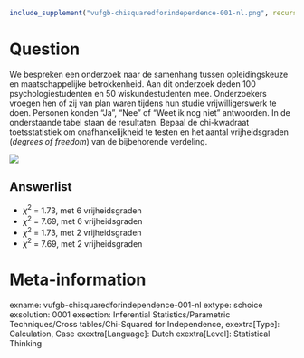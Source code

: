 ```{r, echo = FALSE, results = "hide"}
include_supplement("vufgb-chisquaredforindependence-001-nl.png", recursive = TRUE)
```

Question
========
We bespreken een onderzoek naar de samenhang tussen opleidingskeuze en maatschappelijke betrokkenheid. Aan dit onderzoek deden 100 psychologiestudenten en 50 wiskundestudenten mee. Onderzoekers vroegen hen of zij van plan waren tijdens hun studie vrijwilligerswerk te doen. Personen konden “Ja”, “Nee” of “Weet ik nog niet” antwoorden. In de onderstaande tabel staan de resultaten. Bepaal de chi-kwadraat toetsstatistiek om onafhankelijkheid te testen en het aantal vrijheidsgraden (*degrees of freedom*) van de bijbehorende verdeling.

![](vufgb-chisquaredforindependence-001-nl.png)

Answerlist
----------
* $χ^2$ = 1.73, met 6 vrijheidsgraden
* $χ^2$ = 7.69, met 6 vrijheidsgraden
* $χ^2$ = 1.73, met 2 vrijheidsgraden
* $χ^2$ = 7.69, met 2 vrijheidsgraden

Meta-information
================
exname: vufgb-chisquaredforindependence-001-nl
extype: schoice
exsolution: 0001
exsection: Inferential Statistics/Parametric Techniques/Cross tables/Chi-Squared for Independence, 
exextra[Type]: Calculation, Case
exextra[Language]: Dutch
exextra[Level]: Statistical Thinking